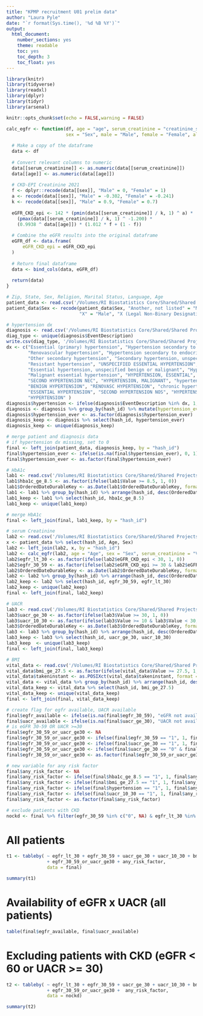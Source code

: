 ```yaml
---
title: "KPMP recruitment U01 prelim data"
author: "Laura Pyle"
date: "`r format(Sys.time(), '%d %B %Y')`"
output:
  html_document:
    number_sections: yes
    theme: readable
    toc: yes
    toc_depth: 3
    toc_float: yes
---
```


```r
library(knitr)
library(tidyverse)
library(readxl)
library(dplyr)
library(tidyr)
library(arsenal)

knitr::opts_chunk$set(echo = FALSE,warning = FALSE)
```

```r
calc_egfr <- function(df, age = "age", serum_creatinine = "creatinine_s", 
                      sex = "Sex", male = "Male", female = "Female", alpha = 0.5) {
  
  # Make a copy of the dataframe
  data <- df
  
  # Convert relevant columns to numeric
  data[[serum_creatinine]] <- as.numeric(data[[serum_creatinine]])
  data[[age]] <- as.numeric(data[[age]])
  
  # CKD-EPI Creatinine 2021
  f <- dplyr::recode(data[[sex]], "Male" = 0, "Female" = 1)
  a <- recode(data[[sex]], "Male" = -0.302, "Female" = -0.241)
  k <- recode(data[[sex]], "Male" = 0.9, "Female" = 0.7)
  
  eGFR_CKD_epi <- 142 * (pmin(data[[serum_creatinine]] / k, 1) ^ a) *
    (pmax(data[[serum_creatinine]] / k, 1) ^ -1.200) *
    (0.9938 ^ data[[age]]) * (1.012 * f + (1 - f))
  
  # Combine the eGFR results into the original dataframe
  eGFR_df <- data.frame(
      eGFR_CKD_epi = eGFR_CKD_epi
  )
  
  # Return final dataframe
  data <- bind_cols(data, eGFR_df)
  
  return(data)
}
```

```r
# Zip, State, Sex, Religion, Marital Status, Language, Age
patient_data <- read.csv('/Volumes/RI Biostatistics Core/Shared/Shared Projects/Laura/Peds Endo/Petter Bjornstad/Grants/KPMP recruitment site/Prelim data/patient_data.csv')
patient_data$Sex <- recode(patient_data$Sex, "Another, not listed" = "Male", "Nonbinary" = "Female", "Unknown" = "Male",
                           "X" = "Male", "X (Legal Non-Binary Designation)" = "Female")

# hypertension dx
diagnosis <- read.csv('/Volumes/RI Biostatistics Core/Shared/Shared Projects/Laura/Peds Endo/Petter Bjornstad/Grants/KPMP recruitment site/Prelim data/diagnosis_data.csv')
diag_type <- unique(diagnosis$EventDescription)
write.csv(diag_type, '/Volumes/RI Biostatistics Core/Shared/Shared Projects/Laura/Peds Endo/Petter Bjornstad/Grants/KPMP recruitment site/Prelim data/diagnoses.csv', row.names = F)
dx <- c("Essential (primary) hypertension", "Hypertension secondary to other renal disorders",
        "Renovascular hypertension", "Hypertension secondary to endocrine disorders",
        "Other secondary hypertension", "Secondary hypertension, unspecified",
        "Resistant hypertension", "UNSPECIFIED ESSENTIAL HYPERTENSION", "Benign essential hypertension",
        "Essential hypertension, unspecified benign or malignant", "Hypertension NOS",
        "Malignant essential hypertension", "HYPERTENSION, ESSENTIAL",
        "SECOND HYPERTENSION NEC", "HYPERTENSION, MALIGNANT", "hypertension", 
        "BENIGN HYPERTENSION", "RENOVASC HYPERTENSION", "chronic hypertension",
        "ESSENTIAL HYPERTENSION", "SECOND HYPERTENSION NOS", "HYPERTENSION NOS",
        "HYPERTENSION" )
diagnosis$hypertension <- ifelse(diagnosis$EventDescription %in% dx, 1, 0)
diagnosis <- diagnosis %>% group_by(hash_id) %>% mutate(hypertension_ever = max(hypertension)) 
diagnosis$hypertension_ever <- as.factor(diagnosis$hypertension_ever)
diagnosis_keep <- diagnosis %>% select(hash_id, hypertension_ever)
diagnosis_keep <- unique(diagnosis_keep)

# merge patient and diagnosis data
# if hypertension dx missing, set to 0
final <- left_join(patient_data, diagnosis_keep, by = "hash_id")
final$hypertension_ever <- ifelse(is.na(final$hypertension_ever), 0, 1)
final$hypertension_ever <- as.factor(final$hypertension_ever)

# HbA1c
lab1 <- read.csv('/Volumes/RI Biostatistics Core/Shared/Shared Projects/Laura/Peds Endo/Petter Bjornstad/Grants/KPMP recruitment site/Prelim data/lab1_data.csv')
lab1$hba1c_ge_8.5 <- as.factor(ifelse(lab1$Value >= 8.5, 1, 0))
lab1$OrderedDateDurableKey <- as.Date(lab1$OrderedDateDurableKey, format = "%m/%d/%Y")
lab1 <- lab1 %>% group_by(hash_id) %>% arrange(hash_id, desc(OrderedDateDurableKey)) %>% filter(row_number()==1)
lab1_keep <- lab1 %>% select(hash_id, hba1c_ge_8.5)
lab1_keep <- unique(lab1_keep)

# merge HbA1c 
final <- left_join(final, lab1_keep, by = "hash_id")

# serum Creatinine
lab2 <- read.csv('/Volumes/RI Biostatistics Core/Shared/Shared Projects/Laura/Peds Endo/Petter Bjornstad/Grants/KPMP recruitment site/Prelim data/lab2_data.csv')
x <- patient_data %>% select(hash_id, Age, Sex)
lab2 <- left_join(lab2, x, by = "hash_id")
lab2 <- calc_egfr(lab2, age = "Age", sex = "Sex", serum_creatinine = "Value")
lab2$egfr_lt_30 <- as.factor(ifelse(lab2$eGFR_CKD_epi < 30, 1, 0))
lab2$egfr_30_59 <- as.factor(ifelse(lab2$eGFR_CKD_epi >= 30 & lab2$eGFR_CKD_epi <= 59, 1, 0))
lab2$OrderedDateDurableKey <- as.Date(lab2$OrderedDateDurableKey, format = "%m/%d/%y")
lab2 <- lab2 %>% group_by(hash_id) %>% arrange(hash_id, desc(OrderedDateDurableKey)) %>% filter(row_number()==1)
lab2_keep <- lab2 %>% select(hash_id, egfr_30_59, egfr_lt_30)
lab2_keep <- unique(lab2_keep)
final <- left_join(final, lab2_keep)

# UACR
lab3 <- read.csv('/Volumes/RI Biostatistics Core/Shared/Shared Projects/Laura/Peds Endo/Petter Bjornstad/Grants/KPMP recruitment site/Prelim data/lab3_data.csv')
lab3$uacr_ge_30 <- as.factor(ifelse(lab3$Value >= 30, 1, 0))
lab3$uacr_10_30 <- as.factor(ifelse(lab3$Value >= 10 & lab3$Value < 30, 1, 0))
lab3$OrderedDateDurableKey <- as.Date(lab3$OrderedDateDurableKey, format = "%m/%d/%Y")
lab3 <- lab3 %>% group_by(hash_id) %>% arrange(hash_id, desc(OrderedDateDurableKey)) %>% filter(row_number()==1)
lab3_keep <- lab3 %>% select(hash_id, uacr_ge_30, uacr_10_30)
lab3_keep  <- unique(lab3_keep)
final <- left_join(final, lab3_keep)

# BMI
vital_data <- read.csv('/Volumes/RI Biostatistics Core/Shared/Shared Projects/Laura/Peds Endo/Petter Bjornstad/Grants/KPMP recruitment site/Prelim data/vital_data.csv')
vital_data$bmi_ge_27.5 <- as.factor(ifelse(vital_data$Value >= 27.5, 1, 0))
vital_data$takeninstant <- as.POSIXct(vital_data$takeninstant, format = "%m/%d/%Y")
vital_data <- vital_data %>% group_by(hash_id) %>% arrange(hash_id, desc(takeninstant)) %>% filter(row_number()==1)
vital_data_keep <- vital_data %>% select(hash_id, bmi_ge_27.5)
vital_data_keep <- unique(vital_data_keep)
final <- left_join(final, vital_data_keep)

# create flag for egfr available, UACR available
final$egfr_available <- ifelse(is.na(final$egfr_30_59), "eGFR not available", "eGFR available")
final$uacr_available <- ifelse(is.na(final$uacr_ge_30), "UACR not available", "UACR available")
# is eGFR 30-59 OR UACR >=30
final$egfr_30_59_or_uacr_ge30 <- NA
final$egfr_30_59_or_uacr_ge30 <- ifelse(final$egfr_30_59 == "1", 1, final$egfr_30_59_or_uacr_ge30)
final$egfr_30_59_or_uacr_ge30 <- ifelse(final$uacr_ge_30 == "1", 1, final$egfr_30_59_or_uacr_ge30)
final$egfr_30_59_or_uacr_ge30 <- ifelse(final$uacr_ge_30 == "0" & final$egfr_30_59 == 0, 0, final$egfr_30_59_or_uacr_ge30)
final$egfr_30_59_or_uacr_ge30 <- as.factor(final$egfr_30_59_or_uacr_ge30)

# new variable for any risk factor
final$any_risk_factor <- NA
final$any_risk_factor <- ifelse(final$hba1c_ge_8.5 == "1", 1, final$any_risk_factor)
final$any_risk_factor <- ifelse(final$bmi_ge_27.5 == "1", 1, final$any_risk_factor)
final$any_risk_factor <- ifelse(final$hypertension == "1", 1, final$any_risk_factor)
final$any_risk_factor <- ifelse(final$uacr_10_30 == "1", 1, final$any_risk_factor)
final$any_risk_factor <- as.factor(final$any_risk_factor)

# exclude patients with CKD
nockd <- final %>% filter(egfr_30_59 %in% c("0", NA) & egfr_lt_30 %in% c("0", NA)  & uacr_ge_30 %in% c("0", NA))

```

# All patients

```r
t1 <- tableby( ~ egfr_lt_30 + egfr_30_59 + uacr_ge_30 + uacr_10_30 + bmi_ge_27.5 + hba1c_ge_8.5 + hypertension_ever
               + egfr_30_59_or_uacr_ge30 + any_risk_factor,
               data = final)
```

```r
summary(t1)
```

# Availability of eGFR x UACR (all patients)

```r
table(final$egfr_available, final$uacr_available)
```

# Excluding patients with CKD (eGFR < 60 or UACR >= 30)

```r
t2 <- tableby( ~ egfr_lt_30 + egfr_30_59 + uacr_ge_30 + uacr_10_30 + bmi_ge_27.5 + hba1c_ge_8.5 + hypertension_ever
               + egfr_30_59_or_uacr_ge30 +  any_risk_factor,
               data = nockd)
```

```r
summary(t2)
```